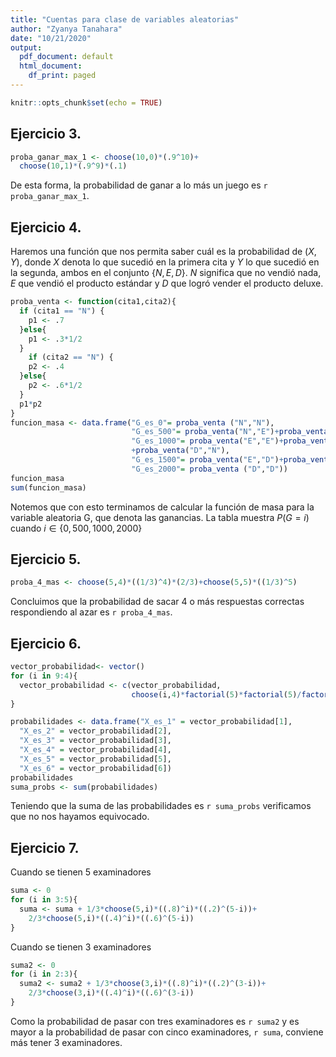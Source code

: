 ```yaml
---
title: "Cuentas para clase de variables aleatorias"
author: "Zyanya Tanahara"
date: "10/21/2020"
output:
  pdf_document: default
  html_document:
    df_print: paged
---
```


```r
knitr::opts_chunk$set(echo = TRUE)
```
## Ejercicio 3.
```r
proba_ganar_max_1 <- choose(10,0)*(.9^10)+
  choose(10,1)*(.9^9)*(.1)
```
De esta forma, la probabilidad de ganar a lo más un juego es `r proba_ganar_max_1`. 

## Ejercicio 4.  
Haremos una función que nos permita saber cuál es la probabilidad de $(X,Y)$, donde $X$ denota lo que sucedió en la primera cita y $Y$ lo que sucedió en la segunda, ambos en el conjunto $\{N, E, D\}$. $N$ significa que no vendió nada, $E$ que vendió el producto estándar y $D$ que logró vender el producto deluxe.
```r
proba_venta <- function(cita1,cita2){
  if (cita1 == "N") {
    p1 <- .7
  }else{
    p1 <- .3*1/2
  }
    if (cita2 == "N") {
    p2 <- .4
  }else{
    p2 <- .6*1/2
  }
  p1*p2
}
funcion_masa <- data.frame("G_es_0"= proba_venta ("N","N"), 
                           "G_es_500"= proba_venta("N","E")+proba_venta("E","N"),
                           "G_es_1000"= proba_venta("E","E")+proba_venta("N","D")
                           +proba_venta("D","N"),
                           "G_es_1500"= proba_venta("E","D")+proba_venta("D","E"), 
                           "G_es_2000"= proba_venta ("D","D"))
funcion_masa
sum(funcion_masa)
```
Notemos que con esto terminamos de calcular la función de masa para la variable aleatoria G, que denota las ganancias. La tabla muestra $P(G=i)$ cuando $i \in \{0, 500, 1000, 2000\}$

## Ejercicio 5.
```r
proba_4_mas <- choose(5,4)*((1/3)^4)*(2/3)+choose(5,5)*((1/3)^5)

```
Concluimos que la probabilidad de sacar 4 o más respuestas correctas respondiendo al azar es `r proba_4_mas`.

## Ejercicio 6.
```r
vector_probabilidad<- vector()
for (i in 9:4){
  vector_probabilidad <- c(vector_probabilidad,
                           choose(i,4)*factorial(5)*factorial(5)/factorial(10))
}

probabilidades <- data.frame("X_es_1" = vector_probabilidad[1],
  "X_es_2" = vector_probabilidad[2],
  "X_es_3" = vector_probabilidad[3],
  "X_es_4" = vector_probabilidad[4],
  "X_es_5" = vector_probabilidad[5],
  "X_es_6" = vector_probabilidad[6])
probabilidades
suma_probs <- sum(probabilidades)


```
Teniendo que la suma de las probabilidades es `r suma_probs` verificamos que no nos hayamos equivocado.

## Ejercicio 7.
Cuando se tienen 5 examinadores
```r
suma <- 0
for (i in 3:5){
  suma <- suma + 1/3*choose(5,i)*((.8)^i)*((.2)^(5-i))+
    2/3*choose(5,i)*((.4)^i)*((.6)^(5-i))
}
```

Cuando se tienen 3 examinadores
```r
suma2 <- 0
for (i in 2:3){
  suma2 <- suma2 + 1/3*choose(3,i)*((.8)^i)*((.2)^(3-i))+
    2/3*choose(3,i)*((.4)^i)*((.6)^(3-i))
}
```

Como la probabilidad de pasar con tres examinadores es `r suma2` y es mayor a la probabilidad de pasar con cinco examinadores, `r suma`, conviene más tener 3 examinadores.